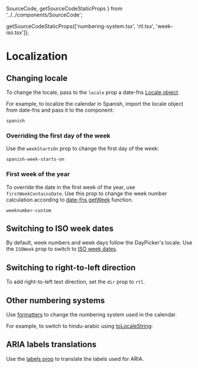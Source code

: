   SourceCode,
  getSourceCodeStaticProps
} from '../../components/SourceCode';



  getSourceCodeStaticProps(['numbering-system.tsx', 'rtl.tsx', 'week-iso.tsx']);

# Localization

## Changing locale

To change the locale, pass to the `locale` prop a date-fns [Locale object](http://date-fns.org/docs/Locale).

For example, to localize the calendar in Spanish, import the locale object from date-fns and pass it to the component:

```include-example
spanish
```

### Overriding the first day of the week

Use the `weekStartsOn` prop to change the first day of the week:

```include-example
spanish-week-starts-on
```

### First week of the year

To override the date in the first week of the year, use `firstWeekContainsDate`. Use this prop to change the week number calculation according to [date-fns getWeek](https://date-fns.org/docs/getWeek) function.

```include-example
weeknumber-custom
```

## Switching to ISO week dates

By default, week numbers and week days follow the DayPicker's locale. Use the `ISOWeek` prop to switch to [ISO week dates](https://en.wikipedia.org/wiki/ISO_week_date).

<SourceCode source="week-iso.tsx" />

<RenderingBox>
  <WeekIso />
</RenderingBox>

## Switching to right-to-left direction

To add right-to-left text direction, set the `dir` prop to `rtl`.

<SourceCode source="rtl.tsx" />

<RenderingBox>
  <Rtl />
</RenderingBox>

## Other numbering systems

Use [formatters](/guides/formatters) to change the numbering system used in the calendar.

For example, to switch to hindu-arabic using [toLocaleString](https://developer.mozilla.org/en/docs/Web/JavaScript/Reference/Global_Objects/Date/toLocaleString):

<SourceCode source="numbering-system.tsx" />

<RenderingBox>
  <NumberingSystem />
</RenderingBox>

## ARIA labels translations

Use the [labels prop](/api/interfaces/daypickerdefaultprops#labels) to translate the labels used for ARIA.
